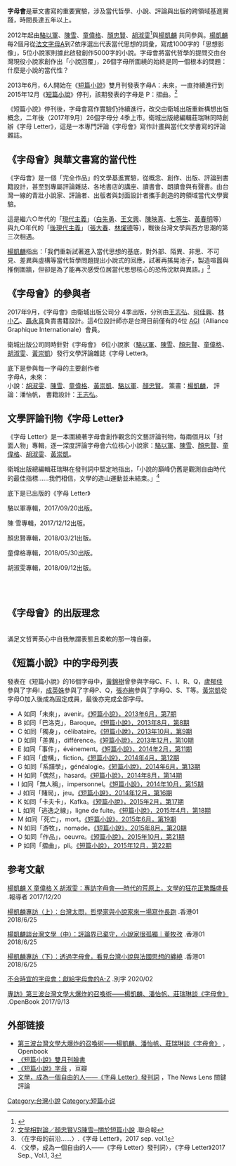 {{Notability Unreferenced|time=2015-06-19T04:55:33+00:00}}
{{Refimprove|time=2016-06-04T02:26:29+00:00}}
'''字母會'''是華文書寫的重要實驗，涉及當代哲學、小說、評論與出版的跨領域基進實踐，時間長達五年以上。

2012年起由[[駱以軍|駱以軍]]、[[陳雪|陳雪]]、[[童偉格|童偉格]]、[[顏忠賢|顏忠賢]]、[[胡淑雯|胡淑雯]]<ref>{{cite web|url=http://www.biosmonthly.com/interview_topic/9768|title=下女的越位，專訪胡淑雯：寫作是將你的舌頭贖還|author=BIOS monthly|4=|access-date=2019-03-07|archive-date=2019-11-01|archive-url=https://web.archive.org/web/20191101204913/http://www.biosmonthly.com/interview_topic/9768|dead-url=no}}</ref>與[[楊凱麟|楊凱麟]] 共同參與。[[楊凱麟|楊凱麟]]每2個月從[[法文字母|法文字母]]A到Z依序選出代表當代思想的詞彙，寫成1000字的「思想影像」，5位小說家則據此啟發創作5000字的小說。字母會將當代哲學的提問交由台灣現役小說家創作出「小說回覆」，26個字母所圍繞的始終是同一個根本的問題：什麼是小說的當代性？

2013年6月，6人開始在《[[短篇小說_(雜誌)|短篇小說]]》雙月刊發表字母A：未來，一直持續進行到2015年12月《[[短篇小說_(雜誌)|短篇小說]]》停刊，該期發表的字母是 P：摺曲。<ref>[http://udn.com/news/story/7049/486685-%E6%96%87%E5%AD%B8%E7%9B%B8%E5%B0%8D%E8%AB%96%EF%BC%8F%E9%A1%8F%E5%BF%A0%E8%B3%A2VS%E9%99%B3%E9%9B%AA%E2%94%80%E9%97%9C%E6%96%BC%E7%9F%AD%E7%AF%87%E5%B0%8F%E8%AA%AA 文學相對論／顏忠賢VS陳雪─關於短篇小說] {{Wayback|url=http://udn.com/news/story/7049/486685-%E6%96%87%E5%AD%B8%E7%9B%B8%E5%B0%8D%E8%AB%96%EF%BC%8F%E9%A1%8F%E5%BF%A0%E8%B3%A2VS%E9%99%B3%E9%9B%AA%E2%94%80%E9%97%9C%E6%96%BC%E7%9F%AD%E7%AF%87%E5%B0%8F%E8%AA%AA |date=20190629054315 }} .聯合報</ref>

《短篇小說》停刊後，字母會寫作實驗仍持續進行，改交由衛城出版重新構想出版概念，二年後（2017年9月）26個字母分 4季上市。衛城出版總編輯莊瑞琳同時創辦《字母 Letter》，這是一本專門評論《字母會》寫作計畫與當代文學書寫的評論雜誌。

== 《字母會》與華文書寫的當代性 ==
《字母會》是一個「完全作品」的文學基進實驗，從概念、創作、出版、評論到書籍設計，甚至到專屬評論雜誌、各地書店的講座、讀書會、朗讀會與有聲書。由台灣一線的青壯小說家、評論者、出版者與封面設計者攜手創造的跨領域當代文學實驗。

這是繼六○年代的「[[現代主義|現代主義]]」（[[白先勇|白先勇]]、[[王文興_(作家)|王文興]]、[[陳映真|陳映真]]、[[七等生|七等生]]、[[黃春明|黃春明]]等）與九○年代的「[[後現代主義|後現代主義]]」（[[張大春|張大春]]、[[林燿德|林燿德]]等），戰後台灣文學與西方思潮的第三次相遇。

[[楊凱麟|楊凱麟]]指出：「我們重新試著進入當代思想的基底，對外部、陌異、非思、不可見、差異與虛構等當代哲學問題提出小說式的回應，試著再搖晃池子，製造喧囂與推倒圍牆，但卻是為了能再次感受位居當代思想核心的恐怖沈默與異語。」<ref>〈在字母的前沿......〉.《字母 Letter》，2017 sep. vol.1</ref>

== 《字母會》的參與者 ==
2017年9月，《字母會》由衛城出版公司分 4季出版，分別由[[王志弘|王志弘]]、[[何佳興|何佳興]]、[[林小乙|林小乙]]、[[聶永真|聶永真]]負責書籍設計。這4位設計師亦是台灣目前僅有的4位 [[AGI|AGI]]（Alliance Graphique Internationale）會員。

衛城出版公司同時針對《字母會》 6位小說家（[[駱以軍|駱以軍]]、[[陳雪|陳雪]]、[[顏忠賢|顏忠賢]]、[[童偉格|童偉格]]、[[胡淑雯|胡淑雯]]、[[黃崇凱|黃崇凱]]）發行文學評論雜誌《字母 Letter》。<br>


底下是參與每一字母的主要創作者<br>

字母A，未來：<br>

小說：[[胡淑雯|胡淑雯]]、[[陳雪|陳雪]]、[[童偉格|童偉格]]、[[黃崇凱|黃崇凱]]、[[駱以軍|駱以軍]]、[[顏忠賢|顏忠賢]]。
策畫：[[楊凱麟|楊凱麟]]，
評論：潘怡帆，
書籍設計：[[王志弘|王志弘]]。<br>


== 文學評論刊物《字母 Letter》 ==
《字母 Letter》是一本圍繞著字母會創作觀念的文藝評論刊物，每兩個月以「封面人物」專輯，逐一深度評論字母會六位核心小說家：[[駱以軍|駱以軍]]、[[陳雪|陳雪]]、[[顏忠賢|顏忠賢]]、[[童偉格|童偉格]]、[[胡淑雯|胡淑雯]]、[[黃崇凱|黃崇凱]]。

衛城出版總編輯莊瑞琳在發刊詞中堅定地指出，「小說的巔峰仍舊是觀測自由時代的最佳指標......我們相信，文學的造山運動並未結束。」<ref>〈文學，成為一個自由的人——《字母 Letter》發刊詞〉，《字母 Letter》2017 Sep., Vol.1, 3</ref>


底下是已出版的《字母 Letter》

駱以軍專輯，2017/09/20出版。

陳  雪專輯，2017/12/12出版。

顏忠賢專輯，2018/03/21出版。

童偉格專輯，2018/05/30出版。

胡淑雯專輯，2018/09/12出版。

<br>

<br>

== 《字母會》的出版理念 ==
<br>
滿足文哲菁英心中自我無謂表態且柔軟的那一塊自豪。
<br>

==《短篇小說》中的字母列表==
發表在《短篇小說》的16個字母中，[[黃錦樹|黃錦樹]]曾參與字母C、F、I、R、Q，[[盧郁佳|盧郁佳]]參與了字母I，[[成英姝|成英姝]]參與了字母P、Q，[[張亦絢|張亦絢]]參與了字母Q、S、T等。[[黃崇凱|黃崇凱]]從字母O加入後成為固定成員，最後亦完成全部字母。

* A 如同「未來」，avenir。[https://web.archive.org/web/20150619174534/http://www.sudu.cc/front/bin/ptdetail.phtml?Part=3070050007&Category=423063 《短篇小說》，2013年6月，第7期]
* B 如同「巴洛克」，Baroque。[https://web.archive.org/web/20150619174718/http://www.sudu.cc/front/bin/ptdetail.phtml?Part=3070050008&Category=423063 《短篇小說》，2013年8月，第8期]
* C 如同「獨身」，célibataire。[https://web.archive.org/web/20150619175727/http://www.sudu.cc/front/bin/ptdetail.phtml?Part=3070050009&Category=423063 《短篇小說》，2013年10月，第9期]
* D 如同「差異」，différence。[https://web.archive.org/web/20150619175747/http://www.sudu.cc/front/bin/ptdetail.phtml?Part=3070050010&Category=423063 《短篇小說》，2013年12月，第10期]
* E 如同「事件」，événement。[https://web.archive.org/web/20150619175429/http://www.sudu.cc/front/bin/ptdetail.phtml?Part=3070050011&Category=423063 《短篇小說》，2014年2月，第11期]
* F 如同「虛構」，fiction。[https://web.archive.org/web/20150619174840/http://www.sudu.cc/front/bin/ptdetail.phtml?Part=3070050012&Category=423063 《短篇小說》，2014年4月，第12期]
* G 如同「系譜學」，généalogie。[https://web.archive.org/web/20150619174718/http://www.sudu.cc/front/bin/ptdetail.phtml?Part=3070050008&Category=423063 《短篇小說》，2014年6月，第13期]
* H 如同「偶然」，hasard。[https://web.archive.org/web/20150619195107/http://www.sudu.cc/front/bin/ptdetail.phtml?Part=3070050014&Category=423063 《短篇小說》，2014年8月，第14期]
* I 如同「無人稱」，impersonnel。[https://web.archive.org/web/20150619175158/http://www.sudu.cc/front/bin/ptdetail.phtml?Part=3070050015&Category=423063 《短篇小說》，2014年10月，第15期]
* J 如同「賭局」，jeu。[https://web.archive.org/web/20150619175042/http://www.sudu.cc/front/bin/ptdetail.phtml?Part=3070050016&Category=423063 《短篇小說》，2014年12月，第16期]
* K 如同「卡夫卡」，Kafka。[https://web.archive.org/web/20150619175547/http://www.sudu.cc/front/bin/ptdetail.phtml?Part=3070050017&Category=423063 《短篇小說》，2015年2月，第17期]
* L 如同「逃逸之線」，ligne de fuite。[https://web.archive.org/web/20150619175550/http://www.sudu.cc/front/bin/ptdetail.phtml?Part=3070050018&Category=423063 《短篇小說》，2015年4月，第18期]
* M 如同「死亡」，mort。[https://web.archive.org/web/20150619175119/http://www.sudu.cc/front/bin/ptdetail.phtml?Part=3070050019&Category=423063 《短篇小說》，2015年6月，第19期]
* N 如同「游牧」，nomade。[https://web.archive.org/web/20151005085232/http://www.sudu.cc/front/bin/ptdetail.phtml?Part=3070050020&Category=423063 《短篇小說》，2015年8月，第20期]
* O 如同「作品」，oeuvre。[https://web.archive.org/web/20151005073957/http://www.sudu.cc/front/bin/ptdetail.phtml?Part=3070050021&Category=423063 《短篇小說》，2015年10月，第21期]
* P 如同「摺曲」，pli。[https://web.archive.org/web/20160818200755/http://www.sudu.cc/front/bin/ptdetail.phtml?Part=3070050022&Category=423063 《短篇小說》，2015年12月，第22期]

==参考文献==
{{reflist}}
[https://www.twreporter.org/a/letter-kailinyang-weigetong-hushuwen 楊凱麟 X 童偉格 X 胡淑雯：專訪字母會──時代的荒原上，文學的狂花正繁豔盛長] {{Wayback|url=https://www.twreporter.org/a/letter-kailinyang-weigetong-hushuwen |date=20200129112439 }}.報導者 2017/12/20

[https://www.hk01.com/%E5%93%B2%E5%AD%B8/201890/%E6%A5%8A%E5%87%B1%E9%BA%9F%E5%B0%88%E8%A8%AA-%E4%B8%8A-%E5%8F%B0%E7%81%A3%E5%A4%AA%E6%82%B6-%E5%93%B2%E5%AD%B8%E5%AE%B6%E8%88%87%E5%B0%8F%E8%AA%AA%E5%AE%B6%E4%BE%86%E4%B8%80%E5%A0%B4%E5%AF%AB%E4%BD%9C%E9%95%B7%E8%B7%91 楊凱麟專訪（上）：台灣太悶，哲學家與小說家來一場寫作長跑] {{Wayback|url=https://www.hk01.com/%E5%93%B2%E5%AD%B8/201890/%E6%A5%8A%E5%87%B1%E9%BA%9F%E5%B0%88%E8%A8%AA-%E4%B8%8A-%E5%8F%B0%E7%81%A3%E5%A4%AA%E6%82%B6-%E5%93%B2%E5%AD%B8%E5%AE%B6%E8%88%87%E5%B0%8F%E8%AA%AA%E5%AE%B6%E4%BE%86%E4%B8%80%E5%A0%B4%E5%AF%AB%E4%BD%9C%E9%95%B7%E8%B7%91 |date=20211231004928 }}.香港01 2018/6/25

[https://www.hk01.com/%E5%93%B2%E5%AD%B8/201915/%E6%A5%8A%E5%87%B1%E9%BA%9F%E8%AB%87%E5%8F%B0%E7%81%A3%E6%96%87%E5%AD%B8-%E4%B8%AD-%E8%A9%95%E8%AB%96%E7%95%8C%E5%B7%B2%E6%A3%84%E5%AE%88-%E5%B0%8F%E8%AA%AA%E5%AE%B6%E5%BE%88%E5%AD%A4%E7%8D%A8-%E8%91%A3%E7%89%A7%E5%AD%9C?itm_source=universal_search&itm_campaign=hk01&itm_content=all&itm_medium=web 楊凱麟談台灣文學（中）：評論界已棄守，小說家很孤獨｜董牧孜] {{Wayback|url=https://www.hk01.com/%E5%93%B2%E5%AD%B8/201915/%E6%A5%8A%E5%87%B1%E9%BA%9F%E8%AB%87%E5%8F%B0%E7%81%A3%E6%96%87%E5%AD%B8-%E4%B8%AD-%E8%A9%95%E8%AB%96%E7%95%8C%E5%B7%B2%E6%A3%84%E5%AE%88-%E5%B0%8F%E8%AA%AA%E5%AE%B6%E5%BE%88%E5%AD%A4%E7%8D%A8-%E8%91%A3%E7%89%A7%E5%AD%9C?itm_source=universal_search&itm_campaign=hk01&itm_content=all&itm_medium=web |date=20211231004829 }}.香港01 2018/6/25

[https://www.hk01.com/%E5%93%B2%E5%AD%B8/202263/%E6%A5%8A%E5%87%B1%E9%BA%9F%E5%B0%88%E8%A8%AA-%E4%B8%8B-%E9%80%8F%E9%81%8E%E5%AD%97%E6%AF%8D%E6%9C%83-%E7%9C%8B%E8%A6%8B%E5%8F%B0%E7%81%A3%E5%B0%8F%E8%AA%AA%E8%88%87%E6%B3%95%E5%9C%8B%E6%80%9D%E6%83%B3%E7%9A%84%E7%BA%8F%E7%B9%9E?itm_source=universal_search&itm_campaign=hk01&itm_content=all&itm_medium=web 楊凱麟專訪（下）：透過字母會，看見台灣小說與法國思想的纏繞] {{Wayback|url=https://www.hk01.com/%E5%93%B2%E5%AD%B8/202263/%E6%A5%8A%E5%87%B1%E9%BA%9F%E5%B0%88%E8%A8%AA-%E4%B8%8B-%E9%80%8F%E9%81%8E%E5%AD%97%E6%AF%8D%E6%9C%83-%E7%9C%8B%E8%A6%8B%E5%8F%B0%E7%81%A3%E5%B0%8F%E8%AA%AA%E8%88%87%E6%B3%95%E5%9C%8B%E6%80%9D%E6%83%B3%E7%9A%84%E7%BA%8F%E7%B9%9E?itm_source=universal_search&itm_campaign=hk01&itm_content=all&itm_medium=web |date=20211231004822 }}.香港01 2018/6/25

[https://zihua.org.hk/magazine/issue-25/article/letter-a-to-z/ 不合時宜的字母會：獻給字母會的A-Z] {{Wayback|url=https://zihua.org.hk/magazine/issue-25/article/letter-a-to-z/ |date=20210410003640 }}.別字 2020/02

[https://www.openbook.org.tw/article/p-748 專訪》第三波台灣文學大爆炸的召喚術——楊凱麟、潘怡帆、莊瑞琳談《字母會》] {{Wayback|url=https://www.openbook.org.tw/article/p-748 |date=20211231002922 }}.OpenBook 2017/9/13

== 外部链接 ==
*[https://www.openbook.org.tw/article/20170913-748  第三波台灣文學大爆炸的召喚術——楊凱麟、潘怡帆、莊瑞琳談《字母會》] {{Wayback|url=https://www.openbook.org.tw/article/20170913-748 |date=20170925035604 }}，Openbook
*[https://www.facebook.com/shortfiction.magazine 《短篇小說》雙月刊臉書]
*[http://www.douban.com/group/topic/57682098/ 《短篇小說》字母] {{Wayback|url=http://www.douban.com/group/topic/57682098/ |date=20190621220629 }}，豆瓣
*[https://www.thenewslens.com/article/79211 文學，成為一個自由的人——《字母 Letter》發刊詞] {{Wayback|url=https://www.thenewslens.com/article/79211 |date=20190605161612 }}，The News Lens 關鍵評論
[[Category:台灣小說|Category:台灣小說]]
[[Category:短篇小说|Category:短篇小说]]
